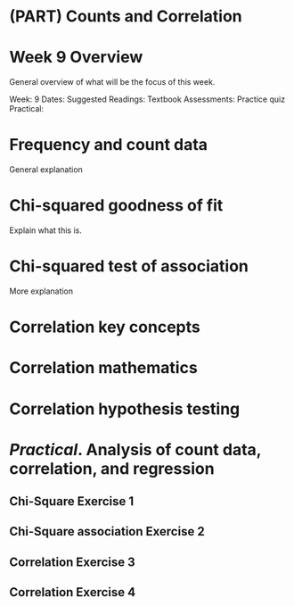 # (PART) Counts and Correlation {-}

# Week 9 Overview {-}

General overview of what will be the focus of this week.

Week: 9
Dates: 
Suggested Readings: Textbook
Assessments: Practice quiz
Practical:

# Frequency and count data

General explanation

# Chi-squared goodness of fit

Explain what this is.

# Chi-squared test of association

More explanation

# Correlation key concepts

# Correlation mathematics

# Correlation hypothesis testing




# _Practical_. Analysis of count data, correlation, and regression


## Chi-Square Exercise 1

## Chi-Square association Exercise 2

## Correlation Exercise 3

## Correlation Exercise 4











